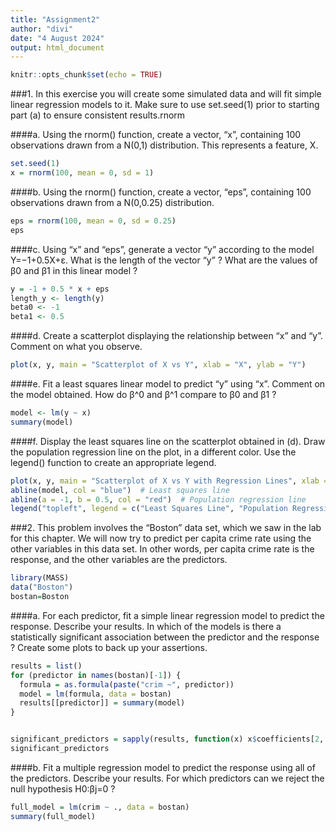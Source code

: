 ---
title: "Assignment2"
author: "divi"
date: "4 August 2024"
output: html_document
---

```{r setup, include=FALSE}
knitr::opts_chunk$set(echo = TRUE)
```

###1. In this exercise you will create some simulated data and will fit simple linear regression models to it. Make sure to use set.seed(1) prior to starting part (a) to ensure consistent results.rnorm

####a.	Using the rnorm() function, create a vector, “x”, containing 100 observations drawn from a N(0,1) distribution. This represents a feature, X.

```{r}
set.seed(1)
x = rnorm(100, mean = 0, sd = 1)
```

####b.	Using the rnorm() function, create a vector, “eps”, containing 100 observations drawn from a N(0,0.25) distribution.

```{r}
eps = rnorm(100, mean = 0, sd = 0.25)
eps
```

####c.	Using “x” and “eps”, generate a vector “y” according to the model
Y=−1+0.5X+ε.
What is the length of the vector “y” ? What are the values of β0 and β1 in this linear model ?

```{r}
y = -1 + 0.5 * x + eps
length_y <- length(y)
beta0 <- -1
beta1 <- 0.5
```
 
####d.	Create a scatterplot displaying the relationship between “x” and “y”. Comment on what you observe.

```{r}
plot(x, y, main = "Scatterplot of X vs Y", xlab = "X", ylab = "Y")

```


####e.	Fit a least squares linear model to predict “y” using “x”. Comment on the model obtained. How do β^0 and β^1 compare to β0 and β1 ?

```{r}
model <- lm(y ~ x)
summary(model)

```


####f.	Display the least squares line on the scatterplot obtained in (d). Draw the population regression line on the plot, in a different color. Use the legend() function to create an appropriate legend.

```{r}
plot(x, y, main = "Scatterplot of X vs Y with Regression Lines", xlab = "X", ylab = "Y")
abline(model, col = "blue")  # Least squares line
abline(a = -1, b = 0.5, col = "red")  # Population regression line
legend("topleft", legend = c("Least Squares Line", "Population Regression Line"), col = c("blue", "red"), lty = 1)

```





###2. This problem involves the “Boston” data set, which we saw in the lab for this chapter. We will now try to predict per capita crime rate using the other variables in this data set. In other words, per capita crime rate is the response, and the other variables are the predictors.

```{r}
library(MASS)
data("Boston")
bostan=Boston
```

####a.	For each predictor, fit a simple linear regression model to predict the response. Describe your results. In which of the models is there a statistically significant association between the predictor and the response ? Create some plots to back up your assertions.

```{r}
results = list()
for (predictor in names(bostan)[-1]) {
  formula = as.formula(paste("crim ~", predictor))
  model = lm(formula, data = bostan)
  results[[predictor]] = summary(model)
}


significant_predictors = sapply(results, function(x) x$coefficients[2, 4] < 0.05)
significant_predictors

```

####b.	Fit a multiple regression model to predict the response using all of the predictors. Describe your results. For which predictors can we reject the null hypothesis H0:βj=0 ?
```{r}
full_model = lm(crim ~ ., data = bostan)
summary(full_model)

```

